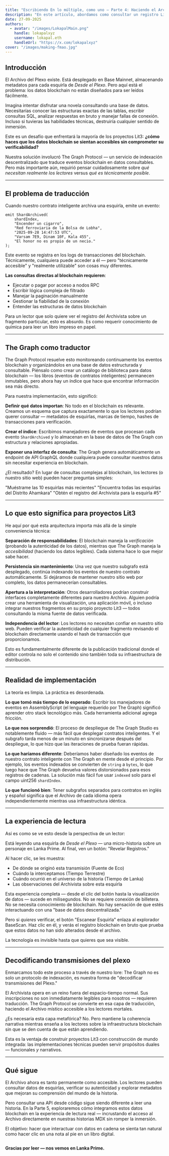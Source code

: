 ```yaml
---
title: "Escribiendo En lo múltiple, como uno — Parte 4: Haciendo el Archivo Legible"
description: "En este artículo, abordamos como consultar un registro Lit3 usando GraphQl, Subgraph y The Graph."
date: 27-09-2025
authors:
  - avatar: "/images/LokapalMain.png"
    handle: lokapalxyz
    username: lokapal.eth
    handleUrl: "https://x.com/lokapalxyz"
cover: "/images/making-fmao.jpg"
---
```


## Introducción

El Archivo del Plexo existe. Está desplegado en Base Mainnet, almacenando metadatos para cada esquirla de *Desde el Plexo*. Pero aquí está el problema: los datos blockchain no están diseñados para ser leídos fácilmente.

Imagina intentar disfrutar una novela consultando una base de datos. Necesitarías conocer las estructuras exactas de las tablas, escribir consultas SQL, analizar respuestas en bruto y manejar fallas de conexión. Incluso si tuvieras las habilidades técnicas, destruiría cualquier sentido de inmersión.

Este es un desafío que enfrentará la mayoría de los proyectos Lit3: **¿cómo haces que los datos blockchain se sientan accesibles sin comprometer su verificabilidad?**

Nuestra solución involucró The Graph Protocol — un servicio de indexación descentralizado que traduce eventos blockchain en datos consultables. Pero más importante aún, requirió pensar cuidadosamente sobre *qué necesitan realmente los lectores* versus *qué es técnicamente posible*.

---

## El problema de traducción

Cuando nuestro contrato inteligente archiva una esquirla, emite un evento:

```solidity
emit ShardArchived(
    shardIndex,
    "Encender un cigarro",
    "Red ferroviaria de la Bolsa de Lobha",
    "2025-09-28 14:47:53 UTC",
    "Varsam 7E9, Dinam 10F, Kala 455",
    "El honor no es propio de un necio."
);
```

Este evento se registra en los logs de transacciones del blockchain. Técnicamente, cualquiera puede acceder a él — pero "técnicamente accesible" y "realmente utilizable" son cosas muy diferentes.

**Las consultas directas al blockchain requieren**:
- Ejecutar o pagar por acceso a nodos RPC
- Escribir lógica compleja de filtrado
- Manejar la paginación manualmente
- Gestionar la fiabilidad de la conexión
- Entender las estructuras de datos blockchain

Para un lector que solo quiere ver el registro del Archivista sobre un fragmento particular, esto es absurdo. Es como requerir conocimiento de química para leer un libro impreso en papel.

---

## The Graph como traductor

The Graph Protocol resuelve esto monitoreando continuamente los eventos blockchain y organizándolos en una base de datos estructurada y consultable. Piénsalo como crear un catálogo de biblioteca para datos blockchain — los libros (eventos de contratos inteligentes) permanecen inmutables, pero ahora hay un índice que hace que encontrar información sea más directo.

Para nuestra implementación, esto significó:

**Definir qué datos importan**: No todo en el blockchain es relevante. Creamos un esquema que captura exactamente lo que los lectores podrían querer consultar — metadatos de esquirlas, marcas de tiempo, hashes de transacciones para verificación.

**Crear el índice**: Escribimos manejadores de eventos que procesan cada evento `ShardArchived` y lo almacenan en la base de datos de The Graph con estructura y relaciones apropiadas.

**Exponer una interfaz de consulta**: The Graph genera automáticamente un endpoint de API GraphQL donde cualquiera puede consultar nuestros datos sin necesitar experiencia en blockchain.

¿El resultado? En lugar de consultas complejas al blockchain, los lectores (o nuestro sitio web) pueden hacer preguntas simples:

"Muéstrame las 10 esquirlas más recientes"
"Encuentra todas las esquirlas del Distrito Ahamkara"
"Obtén el registro del Archivista para la esquirla #5"

---

## Lo que esto significa para proyectos Lit3

He aquí por qué esta arquitectura importa más allá de la simple conveniencia técnica:

**Separación de responsabilidades**: El blockchain maneja la *verificación* (probando la autenticidad de los datos), mientras que The Graph maneja la *accesibilidad* (haciendo los datos legibles). Cada sistema hace lo que mejor sabe hacer.

**Persistencia sin mantenimiento**: Una vez que nuestro subgrafo está desplegado, continúa indexando los eventos de nuestro contrato automáticamente. Si dejáramos de mantener nuestro sitio web por completo, los datos permanecerían consultables.

**Apertura a la interpretación**: Otros desarrolladores podrían construir interfaces completamente diferentes para nuestro Archivo. Alguien podría crear una herramienta de visualización, una aplicación móvil, o incluso integrar nuestros fragmentos en su propio proyecto Lit3 — todos consultando la misma fuente de datos verificada.

**Independencia del lector**: Los lectores no necesitan confiar en nuestro sitio web. Pueden verificar la autenticidad de cualquier fragmento revisando el blockchain directamente usando el hash de transacción que proporcionamos.

Esto es fundamentalmente diferente de la publicación tradicional donde el editor controla no solo el contenido sino también toda su infraestructura de distribución.

---

## Realidad de implementación

La teoría es limpia. La práctica es desordenada.

**Lo que tomó más tiempo de lo esperado**: Escribir los manejadores de eventos en AssemblyScript (el lenguaje requerido por The Graph) significó aprender otro stack tecnológico más. Cada herramienta adicional agrega fricción.

**Lo que nos sorprendió**: El proceso de despliegue de The Graph Studio es notablemente fluido — más fácil que desplegar contratos inteligentes. Y el subgrafo tarda menos de un minuto en sincronizarse después del despliegue, lo que hizo que las iteraciones de prueba fueran rápidas.

**Lo que haríamos diferente**: Deberíamos haber diseñado los eventos de nuestro contrato inteligente con The Graph en mente desde el principio. Por ejemplo, los eventos indexados se convierten de `string` a `bytes`, lo que luego hace que The Graph devuelva valores distorsionados para esos registros de cadenas. La solución más fácil fue usar `indexed` solo para el campo uint256 `shardIndex`.

**Lo que funcionó bien**: Tener subgrafos separados para contratos en inglés y español significa que el Archivo de cada idioma opera independientemente mientras usa infraestructura idéntica.

---

## La experiencia de lectura

Así es como se ve esto desde la perspectiva de un lector:

Está leyendo una esquirla de *Desde el Plexo* — una micro-historia sobre un personaje en Lanka Prime. Al final, ven un botón: "Revelar Registros."

Al hacer clic, se les muestra:
- De dónde se originó esta transmisión (Fuente de Eco)
- Cuándo la interceptamos (Tiempo Terrestre)
- Cuándo ocurrió en el universo de la historia (Tiempo de Lanka)
- Las observaciones del Archivista sobre esta esquirla

Esta experiencia completa — desde el clic del botón hasta la visualización de datos — sucede en milisegundos. No se requiere conexión de billetera. No se necesita conocimiento de blockchain. No hay sensación de que estés interactuando con una "base de datos descentralizada."

Pero si *quieres* verificar, el botón "Escanear Esquirla" enlaza al explorador BaseScan. Haz clic en él, y verás el registro blockchain en bruto que prueba que estos datos no han sido alterados desde el archivo.

La tecnología es invisible hasta que quieres que sea visible.

---

## Decodificando transmisiones del plexo

Enmarcamos todo este proceso a través de nuestro lore: The Graph no es solo un protocolo de indexación, es nuestra forma de "decodificar transmisiones del Plexo."

El Archivista opera en un reino fuera del espacio-tiempo normal. Sus inscripciones no son inmediatamente legibles para nosotros — requieren traducción. The Graph Protocol se convierte en esa capa de traducción, haciendo el Archivo místico accesible a los lectores mortales.

¿Es necesaria esta capa metafórica? No. Pero mantiene la coherencia narrativa mientras enseña a los lectores sobre la infraestructura blockchain sin que se den cuenta de que están aprendiendo.

Esta es la ventaja de construir proyectos Lit3 con construcción de mundo integrada: las implementaciones técnicas pueden servir propósitos duales — funcionales *y* narrativos.

---

## Qué sigue

El Archivo ahora es tanto permanente como accesible. Los lectores pueden consultar datos de esquirlas, verificar su autenticidad y explorar metadatos que mejoran su comprensión del mundo de la historia.

Pero consultar una API desde código sigue siendo diferente a leer una historia. En la Parte 5, exploraremos cómo integramos estos datos blockchain en la experiencia de lectura real — incrustando el acceso al Archivo directamente en nuestras historias MDX sin romper la inmersión.

El objetivo: hacer que interactuar con datos en cadena se sienta tan natural como hacer clic en una nota al pie en un libro digital.

<Image
  src="/images/banner-purple.png"
  alt=""
  width={1580}
  height={140}
/>

**Gracias por leer — nos vemos en Lanka Prime.**